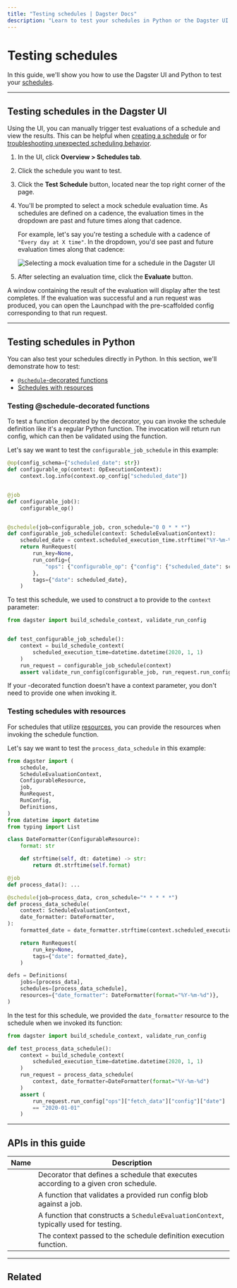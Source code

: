 ```yaml
---
title: "Testing schedules | Dagster Docs"
description: "Learn to test your schedules in Python or the Dagster UI."
---
```


# Testing schedules

In this guide, we'll show you how to use the Dagster UI and Python to test your [schedules](/concepts/partitions-schedules-sensors/schedules).

---

## Testing schedules in the Dagster UI

Using the UI, you can manually trigger test evaluations of a schedule and view the results. This can be helpful when [creating a schedule](/concepts/automation/schedules/automating-assets-schedules-jobs) or for [troubleshooting unexpected scheduling behavior](/concepts/automation/schedules/troubleshooting).

1. In the UI, click **Overview > Schedules tab**.

2. Click the schedule you want to test.

3. Click the **Test Schedule** button, located near the top right corner of the page.

4. You'll be prompted to select a mock schedule evaluation time. As schedules are defined on a cadence, the evaluation times in the dropdown are past and future times along that cadence.

   For example, let's say you're testing a schedule with a cadence of `"Every day at X time"`. In the dropdown, you'd see past and future evaluation times along that cadence:

   <!-- ![Selecting a mock evaluation time for a schedule in the Dagster UI](/images/concepts/partitions-schedules-sensors/schedules/testing-select-timestamp-page.png) -->

   <Image
   alt="Selecting a mock evaluation time for a schedule in the Dagster UI"
   src="/images/concepts/automation/schedules/testing-select-timestamp-page.png"
   width={2638}
   height={1388}
   />

5. After selecting an evaluation time, click the **Evaluate** button.

A window containing the result of the evaluation will display after the test completes. If the evaluation was successful and a run request was produced, you can open the Launchpad with the pre-scaffolded config corresponding to that run request.

---

## Testing schedules in Python

You can also test your schedules directly in Python. In this section, we'll demonstrate how to test:

- [`@schedule`-decorated functions](#testing-schedule-decorated-functions)
- [Schedules with resources](#testing-schedules-with-resources)

### Testing @schedule-decorated functions

To test a function decorated by the <PyObject object="schedule" decorator /> decorator, you can invoke the schedule definition like it's a regular Python function. The invocation will return run config, which can then be validated using the <PyObject object="validate_run_config" /> function.

Let's say we want to test the `configurable_job_schedule` in this example:

```python file=concepts/partitions_schedules_sensors/schedules/schedules.py startafter=start_run_config_schedule endbefore=end_run_config_schedule
@op(config_schema={"scheduled_date": str})
def configurable_op(context: OpExecutionContext):
    context.log.info(context.op_config["scheduled_date"])


@job
def configurable_job():
    configurable_op()


@schedule(job=configurable_job, cron_schedule="0 0 * * *")
def configurable_job_schedule(context: ScheduleEvaluationContext):
    scheduled_date = context.scheduled_execution_time.strftime("%Y-%m-%d")
    return RunRequest(
        run_key=None,
        run_config={
            "ops": {"configurable_op": {"config": {"scheduled_date": scheduled_date}}}
        },
        tags={"date": scheduled_date},
    )
```

To test this schedule, we used <PyObject object="build_schedule_context" /> to construct a <PyObject object="ScheduleEvaluationContext" /> to provide to the `context` parameter:

```python file=concepts/partitions_schedules_sensors/schedules/schedule_examples.py startafter=start_test_cron_schedule_context endbefore=end_test_cron_schedule_context
from dagster import build_schedule_context, validate_run_config


def test_configurable_job_schedule():
    context = build_schedule_context(
        scheduled_execution_time=datetime.datetime(2020, 1, 1)
    )
    run_request = configurable_job_schedule(context)
    assert validate_run_config(configurable_job, run_request.run_config)
```

If your <PyObject object="schedule" decorator />-decorated function doesn't have a context parameter, you don't need to provide one when invoking it.

### Testing schedules with resources

For schedules that utilize [resources](/concepts/resources), you can provide the resources when invoking the schedule function.

Let's say we want to test the `process_data_schedule` in this example:

```python file=/concepts/resources/pythonic_resources.py startafter=start_new_resource_on_schedule endbefore=end_new_resource_on_schedule dedent=4
from dagster import (
    schedule,
    ScheduleEvaluationContext,
    ConfigurableResource,
    job,
    RunRequest,
    RunConfig,
    Definitions,
)
from datetime import datetime
from typing import List

class DateFormatter(ConfigurableResource):
    format: str

    def strftime(self, dt: datetime) -> str:
        return dt.strftime(self.format)

@job
def process_data(): ...

@schedule(job=process_data, cron_schedule="* * * * *")
def process_data_schedule(
    context: ScheduleEvaluationContext,
    date_formatter: DateFormatter,
):
    formatted_date = date_formatter.strftime(context.scheduled_execution_time)

    return RunRequest(
        run_key=None,
        tags={"date": formatted_date},
    )

defs = Definitions(
    jobs=[process_data],
    schedules=[process_data_schedule],
    resources={"date_formatter": DateFormatter(format="%Y-%m-%d")},
)
```

In the test for this schedule, we provided the `date_formatter` resource to the schedule when we invoked its function:

```python file=/concepts/resources/pythonic_resources.py startafter=start_test_resource_on_schedule endbefore=end_test_resource_on_schedule dedent=4
from dagster import build_schedule_context, validate_run_config

def test_process_data_schedule():
    context = build_schedule_context(
        scheduled_execution_time=datetime.datetime(2020, 1, 1)
    )
    run_request = process_data_schedule(
        context, date_formatter=DateFormatter(format="%Y-%m-%d")
    )
    assert (
        run_request.run_config["ops"]["fetch_data"]["config"]["date"]
        == "2020-01-01"
    )
```

---

## APIs in this guide

| Name                                            | Description                                                                           |
| ----------------------------------------------- | ------------------------------------------------------------------------------------- |
| <PyObject object="schedule" decorator />        | Decorator that defines a schedule that executes according to a given cron schedule.   |
| <PyObject object="validate_run_config" />       | A function that validates a provided run config blob against a job.                   |
| <PyObject object="build_schedule_context" />    | A function that constructs a `ScheduleEvaluationContext`, typically used for testing. |
| <PyObject object="ScheduleEvaluationContext" /> | The context passed to the schedule definition execution function.                     |

---

## Related

<ArticleList>
  <ArticleListItem
    title="Troubleshooting schedules"
    href="/concepts/automation/schedules/troubleshooting"
  ></ArticleListItem>
  <ArticleListItem
    title="Automating assets using schedules and jobs"
    href="/concepts/automation/schedules/automating-assets-schedules-jobs"
  ></ArticleListItem>
  <ArticleListItem
    title="Automating ops using schedules and jobs"
    href="/concepts/automation/schedules/automating-ops-schedules-jobs"
  ></ArticleListItem>
  <ArticleListItem title="Testing" href="/concepts/testing"></ArticleListItem>
</ArticleList>
